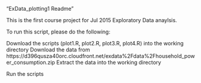 "ExData_plotting1 Readme"

This is the first course project for Jul 2015 Exploratory Data anaylsis.

To run this script, please do the following:

Download the scripts (plot1.R, plot2.R, plot3.R, plot4.R) into the working directory
Download the data from https://d396qusza40orc.cloudfront.net/exdata%2Fdata%2Fhousehold_power_consumption.zip
Extract the data into the working directory

Run the scripts